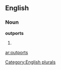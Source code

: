 ==English==

===Noun===
'''outports'''

# {{plural of|[[outport]]}}

[[Category:English plurals]]

[[ar:outports]]